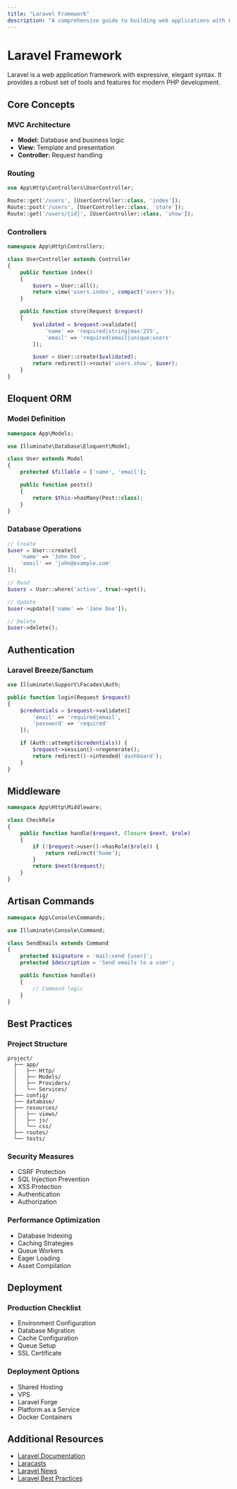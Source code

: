 ```yaml
---
title: "Laravel Framework"
description: "A comprehensive guide to building web applications with Laravel"
---
```


# Laravel Framework

Laravel is a web application framework with expressive, elegant syntax. It provides a robust set of tools and features for modern PHP development.

## Core Concepts

### MVC Architecture
- **Model:** Database and business logic
- **View:** Template and presentation
- **Controller:** Request handling

### Routing
```php
use App\Http\Controllers\UserController;

Route::get('/users', [UserController::class, 'index']);
Route::post('/users', [UserController::class, 'store']);
Route::get('/users/{id}', [UserController::class, 'show']);
```

### Controllers
```php
namespace App\Http\Controllers;

class UserController extends Controller
{
    public function index()
    {
        $users = User::all();
        return view('users.index', compact('users'));
    }

    public function store(Request $request)
    {
        $validated = $request->validate([
            'name' => 'required|string|max:255',
            'email' => 'required|email|unique:users'
        ]);

        $user = User::create($validated);
        return redirect()->route('users.show', $user);
    }
}
```

## Eloquent ORM

### Model Definition
```php
namespace App\Models;

use Illuminate\Database\Eloquent\Model;

class User extends Model
{
    protected $fillable = ['name', 'email'];

    public function posts()
    {
        return $this->hasMany(Post::class);
    }
}
```

### Database Operations
```php
// Create
$user = User::create([
    'name' => 'John Doe',
    'email' => 'john@example.com'
]);

// Read
$users = User::where('active', true)->get();

// Update
$user->update(['name' => 'Jane Doe']);

// Delete
$user->delete();
```

## Authentication

### Laravel Breeze/Sanctum
```php
use Illuminate\Support\Facades\Auth;

public function login(Request $request)
{
    $credentials = $request->validate([
        'email' => 'required|email',
        'password' => 'required'
    ]);

    if (Auth::attempt($credentials)) {
        $request->session()->regenerate();
        return redirect()->intended('dashboard');
    }
}
```

## Middleware
```php
namespace App\Http\Middleware;

class CheckRole
{
    public function handle($request, Closure $next, $role)
    {
        if (!$request->user()->hasRole($role)) {
            return redirect('home');
        }
        return $next($request);
    }
}
```

## Artisan Commands
```php
namespace App\Console\Commands;

use Illuminate\Console\Command;

class SendEmails extends Command
{
    protected $signature = 'mail:send {user}';
    protected $description = 'Send emails to a user';

    public function handle()
    {
        // Command logic
    }
}
```

## Best Practices

### Project Structure
```
project/
  ├── app/
  │   ├── Http/
  │   ├── Models/
  │   ├── Providers/
  │   └── Services/
  ├── config/
  ├── database/
  ├── resources/
  │   ├── views/
  │   ├── js/
  │   └── css/
  ├── routes/
  └── tests/
```

### Security Measures
- CSRF Protection
- SQL Injection Prevention
- XSS Protection
- Authentication
- Authorization

### Performance Optimization
- Database Indexing
- Caching Strategies
- Queue Workers
- Eager Loading
- Asset Compilation

## Deployment

### Production Checklist
- Environment Configuration
- Database Migration
- Cache Configuration
- Queue Setup
- SSL Certificate

### Deployment Options
- Shared Hosting
- VPS
- Laravel Forge
- Platform as a Service
- Docker Containers

## Additional Resources

- [Laravel Documentation](https://laravel.com/docs)
- [Laracasts](https://laracasts.com)
- [Laravel News](https://laravel-news.com)
- [Laravel Best Practices](https://github.com/alexeymezenin/laravel-best-practices)